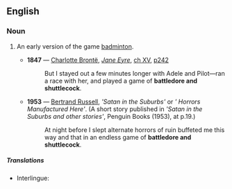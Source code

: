 ==English==

===Noun===
{{wikipedia|Battledore and Shuttlecock}}
{{en-noun|-}}

# {{lb|en|obsolete}} An early version of the game [[badminton]].
#* '''1847''' — [[w:Charlotte Brontë|Charlotte Brontë]], ''[[s:Jane Eyre|Jane Eyre]]'', [[s:Jane_Eyre/Chapter_XV|ch XV]], [http://books.google.com/books?id=Ltn0gJg9mF4C&pg=PA242&dq=%22battledore+and+shuttlecock%22 p242]
#*: But I stayed out a few minutes longer with Adele and Pilot—ran a race with her, and played a game of '''battledore and shuttlecock'''.
#* '''1953''' — [[w:Bertrand_Russell|Bertrand Russell]], '' 'Satan in the Suburbs' '' or '' ' Horrors Manufactured Here' ''. (A short story published in '' 'Satan in the Suburbs and other stories' '', Penguin Books (1953), at p.19.)
#*: At night before I slept alternate horrors of ruin buffeted me this way and that in an endless game of '''battledore and shuttlecock'''.

=====Translations=====
{{trans-top|early version of badminton}}
* Interlingue: {{t|ie|rácket e volante}}

{{trans-mid}}

{{trans-bottom}}